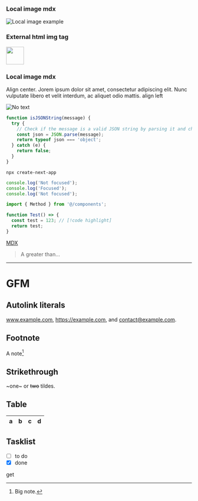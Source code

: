 

### Local image mdx

![Local image example](/temp/temp.png 'Local image')

### External html img tag

<img src="https://github.com/favicon.ico" width="48" />

### Local image mdx

<BlockImage variant="base" src="/temp/temp.png" width={136} height={136} alt="No text" />
<BlockImage variant="base" src="/temp/temp.png" width={136} height={136} alt="No text">
  Align center. Jorem ipsum dolor sit amet, consectetur adipiscing elit. Nunc vulputate libero et velit
  interdum, ac aliquet odio mattis.
</BlockImage>
<BlockImage variant="base" align="left" src="/temp/temp.png" width={136} height={136} alt="No text">
  align left
</BlockImage>
<BlockImage variant="base" align="right" src="/temp/temp.png" width={136} height={136} alt="No text">
  <Test />
</BlockImage>

<Image
  fill
  sizes="(max-width: 768px) 100vw, (max-width: 1200px) 50vw, 33vw"
  src="/temp/temp.png"
  alt="No text"
/>

```js
function isJSONString(message) {
  try {
    // Check if the message is a valid JSON string by parsing it and checking if it's an object or not
    const json = JSON.parse(message);
    return typeof json === 'object';
  } catch (e) {
    return false;
  }
}
```

```text
npx create-next-app
```

```ts
console.log('Not focused');
console.log('Focused');
console.log('Not focused');
```

```js
import { Method } from '@/components';

function Test() => {
  const test = 123; // [!code highlight]
  return test;
}
```

[MDX](https://mdxjs.com 'title')

> A greater than…

---

# GFM

## Autolink literals

www.example.com, https://example.com, and contact@example.com.

## Footnote

A note[^1]

[^1]: Big note.

## Strikethrough

~one~ or ~~two~~ tildes.

## Table

| a   | b   |   c |  d  |
| --- | :-- | --: | :-: |

## Tasklist

- [ ] to do
- [x] done

<Method type="get">get</Method>

